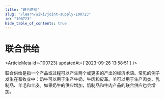 ```yaml
---
title: "联合供给"
slug: "/learn/wiki/joint-supply-100723"
id: "100723"
hide_table_of_contents: true
---
```



# 联合供给

<ArticleMeta id={100723} updatedAt={'2023-09-26 13:58:51'} />
<div className='border-solid border-b border-t-0 my-4 border-[var(--ifm-color-gray-300)]' />

联合供给是指一个产品或过程可以产生两个或更多的产出的经济术语。常见的例子发生在畜牧业中：奶牛可以用于生产牛奶、牛肉和皮革。羊可以用于生产肉类、乳制品、羊毛和羊皮。如果奶牛的供应增加，奶制品和牛肉产品的联合供应也会增加。
